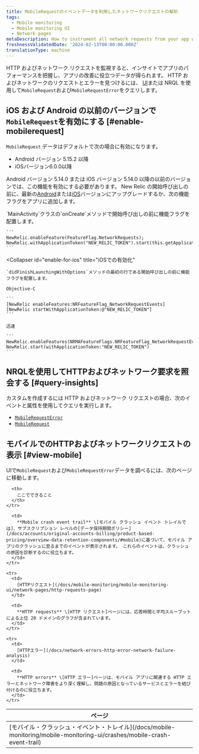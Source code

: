 ```yaml
---
title: MobileRequestのイベントデータを利用したネットワークリクエストの解析
tags:
  - Mobile monitoring
  - Mobile monitoring UI
  - Network pages
metaDescription: How to instrument all network requests from your app with Mobile monitoring for Android or iOS.
freshnessValidatedDate: '2024-02-13T00:00:00.000Z'
translationType: machine
---
```


HTTP およびネットワーク リクエストを監視すると、インサイトでアプリのパフォーマンスを把握し、アプリの改善に役立つデータが得られます。 HTTP およびネットワークのリクエストとエラーを見つけるには、 [<InlinePopover type="mobile"/>UI](#view-mobile)または NRQL を使用して`MobileRequest`および`MobileRequestError`をクエリします。

## iOS および Android の以前のバージョンで`MobileRequest`を有効にする [#enable-mobilerequest]

`MobileRequest` データはデフォルトで次の場合に有効になります。

* Android バージョン 5.15.2 以降
* iOSバージョン6.0.0以降

Android バージョン 5.14.0 または iOS バージョン 5.14.0 以降の以前のバージョンでは、この機能を有効にする必要があります。 New Relic の開始呼び出しの前に、最新の[Android](/docs/mobile-monitoring/new-relic-mobile-android/install-configure/upgrade-android-agent)または[iOS](/docs/mobile-monitoring/new-relic-mobile-ios/installation/upgrade-ios-agent)バージョンにアップグレードするか、次の機能フラグをアプリに追加します。

<CollapserGroup>
  <Collapser
    id="enable-for-android"
    title="Androidでの有効化"
  >
    `MainActivity`クラスの`onCreate`メソッドで開始呼び出しの前に機能フラグを配置します。

    ```
    NewRelic.enableFeature(FeatureFlag.NetworkRequests);
    NewRelic.withApplicationToken("NEW_RELIC_TOKEN").start(this.getApplication());
    ```
  </Collapser>

  <Collapser
    id="enable-for-ios"
    title="iOSでの有効化"
  >
    `didFinishLaunchingWithOptions`メソッドの最初の行である開始呼び出しの前に機能フラグを配置します。

    Objective-C

    ```
    [NewRelic enableFeatures:NRFeatureFlag_NetworkRequestEvents]
    [NewRelic startWithApplicationToken:@"NEW_RELIC_TOKEN"]
    ```

    迅速

    ```
    NewRelic.enableFeatures(NRMAFeatureFlags.NRFeatureFlag_NetworkRequestEvents)
    NewRelic.start(withApplicationToken:"NEW_RELIC_TOKEN")
    ```
  </Collapser>
</CollapserGroup>

## NRQLを使用してHTTPおよびネットワーク要求を照会する [#query-insights]

カスタムを作成するには <InlinePopover type="dashboards"/>HTTP およびネットワーク リクエストの場合、次のイベントと属性を使用してクエリを実行します。

* [`MobileRequestError`](/docs/nrql/nrql-examples/nrql-query-examples-mobile-monitoring/#mobilerequesterror-examples)
* [`MobileRequest`](/docs/nrql/nrql-examples/nrql-query-examples-mobile-monitoring/#mobilerequest-examples)

## モバイルでのHTTPおよびネットワークリクエストの表示 [#view-mobile]

UIで`MobileRequest`および`MobileRequestError`データを調べるには、次のページに移動します。

<table>
  <thead>
    <tr>
      <th style={{ width: "200px" }}>
        ページ
      </th>

      <th>
        ここでできること
      </th>
    </tr>
  </thead>

  <tbody>
    <tr>
      <td>
        [モバイル・クラッシュ・イベント・トレイル](/docs/mobile-monitoring/mobile-monitoring-ui/crashes/mobile-crash-event-trail)
      </td>

      <td>
        **Mobile crash event trail** \[モバイル クラッシュ イベント トレイルでは]、サブスクリプション レベルの[データ保持期間ポリシー](/docs/accounts/original-accounts-billing/product-based-pricing/overview-data-retention-components/#mobile)に基づいて、モバイル アプリのクラッシュに至るまでのイベントが表示されます。 これらのイベントは、クラッシュの原因を診断するのに役立ちます。
      </td>
    </tr>

    <tr>
      <td>
        [HTTPリクエスト](/docs/mobile-monitoring/mobile-monitoring-ui/network-pages/http-requests-page)
      </td>

      <td>
        **HTTP requests** \[HTTP リクエスト]ページには、応答時間と平均スループットによる上位 20 ドメインのグラフが含まれています。
      </td>
    </tr>

    <tr>
      <td>
        [HTTPエラー](/docs/network-errors-http-error-network-failure-analysis)
      </td>

      <td>
        **HTTP errors** \[HTTP エラー]ページは、モバイル アプリに関連する HTTP エラーとネットワーク障害をより深く理解し、問題の原因となっているサービスとエラーを結び付けるのに役立ちます。
      </td>
    </tr>
  </tbody>
</table>